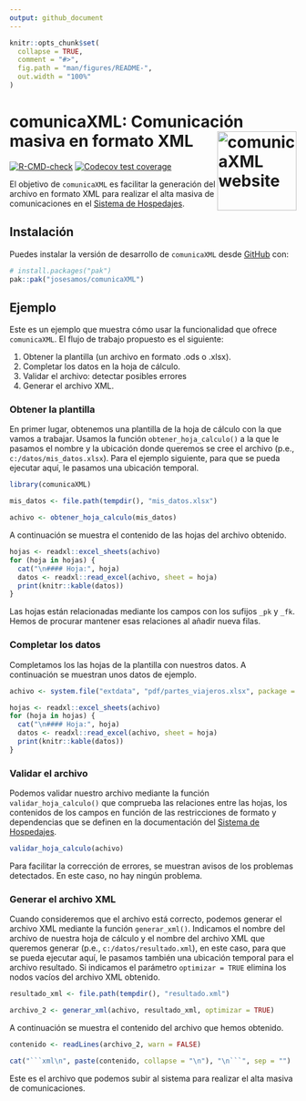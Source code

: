 ```yaml
---
output: github_document
---
```


<!-- README.md is generated from README.Rmd. Please edit that file -->

```r
knitr::opts_chunk$set(
  collapse = TRUE,
  comment = "#>",
  fig.path = "man/figures/README-",
  out.width = "100%"
)
```

# comunicaXML: Comunicación masiva en formato XML <a href="https://josesamos.github.io/comunicaXML/"><img src="man/figures/logo.png" align="right" height="139" alt="comunicaXML website" /></a>

<!-- badges: start -->
[![R-CMD-check](https://github.com/josesamos/comunicaXML/actions/workflows/R-CMD-check.yaml/badge.svg)](https://github.com/josesamos/comunicaXML/actions/workflows/R-CMD-check.yaml)
[![Codecov test coverage](https://codecov.io/gh/josesamos/comunicaXML/graph/badge.svg)](https://app.codecov.io/gh/josesamos/comunicaXML)
<!-- badges: end -->

El objetivo de `comunicaXML` es facilitar la generación del archivo en formato XML para realizar el alta masiva de comunicaciones en el [Sistema de Hospedajes](https://sede.mir.gob.es/opencms/export/sites/default/es/procedimientos-y-servicios/hospedajes-y-alquiler-de-vehiculos/).

## Instalación

Puedes instalar la versión de desarrollo de `comunicaXML` desde [GitHub](https://github.com/) con:

``` r
# install.packages("pak")
pak::pak("josesamos/comunicaXML")
```

## Ejemplo

Este es un ejemplo que muestra cómo usar la funcionalidad que ofrece `comunicaXML`. El flujo de trabajo propuesto es el siguiente:

1. Obtener la plantilla (un archivo en formato .ods o .xlsx).
1. Completar los datos en la hoja de cálculo.
1. Validar el archivo: detectar posibles errores
1. Generar el archivo XML.

### Obtener la plantilla

En primer lugar, obtenemos una plantilla de la hoja de cálculo con la que vamos a trabajar. Usamos la función `obtener_hoja_calculo()` a la que le pasamos el nombre y la ubicación donde queremos se cree el archivo (p.e., `c:/datos/mis_datos.xlsx`). Para el ejemplo siguiente, para que se pueda ejecutar aquí, le pasamos una ubicación temporal.

```r
library(comunicaXML)

mis_datos <- file.path(tempdir(), "mis_datos.xlsx")

achivo <- obtener_hoja_calculo(mis_datos)
```

A continuación se muestra el contenido de las hojas del archivo obtenido.

```r
hojas <- readxl::excel_sheets(achivo)
for (hoja in hojas) {
  cat("\n#### Hoja:", hoja)
  datos <- readxl::read_excel(achivo, sheet = hoja)
  print(knitr::kable(datos))
}
```

Las hojas están relacionadas mediante los campos con los sufijos `_pk` y `_fk`. Hemos de procurar mantener esas relaciones al añadir nueva filas.

### Completar los datos

Completamos los las hojas de la plantilla con nuestros datos. A continuación se muestran unos datos de ejemplo.

```r
achivo <- system.file("extdata", "pdf/partes_viajeros.xlsx", package = "comunicaXML")

hojas <- readxl::excel_sheets(achivo)
for (hoja in hojas) {
  cat("\n#### Hoja:", hoja)
  datos <- readxl::read_excel(achivo, sheet = hoja)
  print(knitr::kable(datos))
}
```

### Validar el archivo

Podemos validar nuestro archivo mediante la función `validar_hoja_calculo()` que comprueba las relaciones entre las hojas, los contenidos de los campos en función de las restricciones de formato y dependencias que se definen en la documentación del [Sistema de Hospedajes](https://sede.mir.gob.es/opencms/export/sites/default/es/procedimientos-y-servicios/hospedajes-y-alquiler-de-vehiculos/).

```r
validar_hoja_calculo(achivo)
```

Para facilitar la corrección de errores, se muestran avisos de los problemas detectados. En este caso, no hay ningún problema.

### Generar el archivo XML

Cuando consideremos que el archivo está correcto, podemos generar el archivo XML mediante la función `generar_xml()`. Indicamos el nombre del archivo de nuestra hoja de cálculo y el nombre del archivo XML que queremos generar (p.e., `c:/datos/resultado.xml`), en este caso, para que se pueda ejecutar aquí, le pasamos también una ubicación temporal para el archivo resultado. Si indicamos el parámetro `optimizar = TRUE` elimina los nodos vacíos del archivo XML obtenido.

```r
resultado_xml <- file.path(tempdir(), "resultado.xml")

archivo_2 <- generar_xml(achivo, resultado_xml, optimizar = TRUE)
```

A continuación se muestra el contenido del archivo que hemos obtenido.

```r
contenido <- readLines(archivo_2, warn = FALSE)

cat("```xml\n", paste(contenido, collapse = "\n"), "\n```", sep = "")
```

Este es el archivo que podemos subir al sistema para realizar el alta masiva de comunicaciones.
